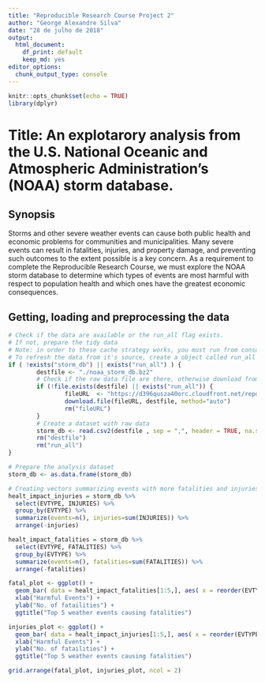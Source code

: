 ```yaml
---
title: "Reproducible Research Course Project 2"
author: "George Alexandre Silva"
date: "28 de julho de 2018"
output: 
  html_document:
    df_print: default
    keep_md: yes
editor_options: 
  chunk_output_type: console
---
```


```r
knitr::opts_chunk$set(echo = TRUE)
library(dplyr)
```

# Title: An explotarory analysis from the U.S. National Oceanic and Atmospheric Administration's (NOAA) storm database. 

## Synopsis

Storms and other severe weather events can cause both public health and economic problems for communities and municipalities. Many severe events can result in fatalities, injuries, and property damage, and preventing such outcomes to the extent possible is a key concern. As a requirement to complete the Reproducible Research Course, we must explore the NOAA storm database to determine which types of events are most harmful with respect to population health and which ones have the greatest economic consequences.

## Getting, loading and preprocessing the data
```r
# Check if the data are available or the run_all flag exists.
# If not, prepare the tidy data
# Note: in order to these cache strategy works, you must run from console: rmarkdown::render("RepResearch_CourseProject2.Rmd")
# To refresh the data from it's source, create a object called run_all ( run_all <- TRUE ).open
if ( !exists("storm_db") || exists("run_all") ) {
        destfile <- "./noaa_storm_db.bz2" 
        # Check if the raw data file are there, otherwise download from te source
        if (!file.exists(destfile) || exists("run_all")) {
                fileURL  <- "https://d396qusza40orc.cloudfront.net/repdata%2Fdata%2FStormData.csv.bz2"   
                download.file(fileURL, destfile, method="auto") 
                rm("fileURL")
        }
        # Create a dataset with raw data
        storm_db <- read.csv2(destfile , sep = ",", header = TRUE, na.strings = "NA", dec = ".")
        rm("destfile")
        rm("run_all")
}

# Prepare the analysis dataset
storm_db <- as.data.frame(storm_db)

# Creating vectors summarizing events with more fatalities and injuries
healt_impact_injuries = storm_db %>% 
  select(EVTYPE, INJURIES) %>% 
  group_by(EVTYPE) %>% 
  summarize(events=n(), injuries=sum(INJURIES)) %>% 
  arrange(-injuries)

healt_impact_fatalities = storm_db %>% 
  select(EVTYPE, FATALITIES) %>% 
  group_by(EVTYPE) %>% 
  summarize(events=n(), fatalities=sum(FATALITIES)) %>% 
  arrange(-fatalities)

fatal_plot <- ggplot() + 
  geom_bar( data = healt_impact_fatalities[1:5,], aes( x = reorder(EVTYPE, -fatalities), y = fatalities, fill = interaction(fatalities, EVTYPE)), stat = "identity", show.legend=F) +
  xlab("Harmful Events") + 
  ylab("No. of fatailities") + 
  ggtitle("Top 5 weather events causing fatalities")

injuries_plot <- ggplot() + 
  geom_bar( data = healt_impact_injuries[1:5,], aes( x = reorder(EVTYPE, -injuries), y = injuries, fill = interaction(injuries, EVTYPE)), stat = "identity", show.legend=F) +
  xlab("Harmful Events") + 
  ylab("No. of fatailities") + 
  ggtitle("Top 5 weather events causing fatalities")

grid.arrange(fatal_plot, injuries_plot, ncol = 2)

```
